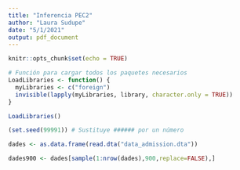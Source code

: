 ```yaml
---
title: "Inferencia PEC2"
author: "Laura Sudupe"
date: "5/1/2021"
output: pdf_document
---
```


```r
knitr::opts_chunk$set(echo = TRUE)
```


```r
# Función para cargar todos los paquetes necesarios
LoadLibraries <- function() {
  myLibraries <- c("foreign")
  invisible(lapply(myLibraries, library, character.only = TRUE))
}

LoadLibraries()
```


```r
(set.seed(99991)) # Sustituye ###### por un número

dades <- as.data.frame(read.dta("data_admission.dta"))

dades900 <- dades[sample(1:nrow(dades),900,replace=FALSE),]

```






























